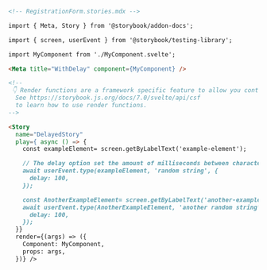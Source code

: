```md
<!-- RegistrationForm.stories.mdx -->

import { Meta, Story } from '@storybook/addon-docs';

import { screen, userEvent } from '@storybook/testing-library';

import MyComponent from './MyComponent.svelte';

<Meta title="WithDelay" component={MyComponent} />

<!--
 👇 Render functions are a framework specific feature to allow you control on how the component renders.
  See https://storybook.js.org/docs/7.0/svelte/api/csf
  to learn how to use render functions.
-->

<Story
  name="DelayedStory"
  play={ async () => {
    const exampleElement= screen.getByLabelText('example-element');

    // The delay option set the amount of milliseconds between characters being typed
    await userEvent.type(exampleElement, 'random string', {
      delay: 100,
    });

    const AnotherExampleElement= screen.getByLabelText('another-example-element');
    await userEvent.type(AnotherExampleElement, 'another random string', {
      delay: 100,
    });
  }}
  render={(args) => ({
    Component: MyComponent,
    props: args,
  })} />
```
